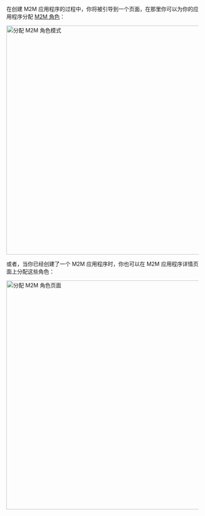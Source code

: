 在创建 M2M 应用程序的过程中，你将被引导到一个页面，在那里你可以为你的应用程序分配 [M2M 角色](/authorization/role-based-access-control/configure-roles#define-role-type)：

<img alt="分配 M2M 角色模式" src={AssignM2mRolesModal} width="600px" />

或者，当你已经创建了一个 M2M 应用程序时，你也可以在 M2M 应用程序详情页面上分配这些角色：

<img alt="分配 M2M 角色页面" src={AssignM2mRolesPage} width="600px" />
